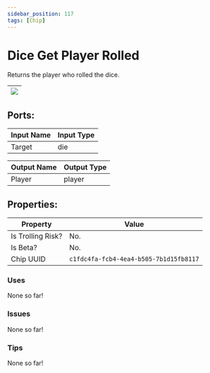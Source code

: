 ```yaml
---
sidebar_position: 117
tags: [Chip]
---
```


# Dice Get Player Rolled


Returns the player who rolled the dice.

| ![](https://images-ext-2.discordapp.net/external/MPmIaQzlEPmgGWlgi-WxBBXt0Bjv_zWPkg1y1f_sy3s/https/www.recroomcircuits.com/image/circuit/absolute-value?width=206&height=108) |
|-----|

## Ports:

| Input Name | Input Type |
|-----------|-----------|
| Target | die |

| Output Name | Output Type |
|-----------|-----------|
| Player | player |

## Properties:

| Property  | Value |
|-------------------|-----------|
| Is Trolling Risk? | No. |
| Is Beta? | No. |
| Chip UUID | `c1fdc4fa-fcb4-4ea4-b505-7b1d15fb8117` |

### Uses
None so far!

### Issues
None so far!

### Tips
None so far!
